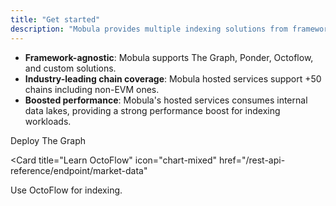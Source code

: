 ```yaml
---
title: "Get started"
description: "Mobula provides multiple indexing solutions from frameworks like The Graph, Ponder & Octoflow as a cloud service."
---
```


- **Framework-agnostic**: Mobula supports The Graph, Ponder, Octoflow, and custom solutions.
- **Industry-leading chain coverage**: Mobula hosted services support +50 chains including non-EVM ones.
- **Boosted performance**: Mobula's hosted services consumes internal data lakes, providing a strong performance boost for indexing workloads.

<CardGroup>

<Card title="Deploy a subgraph" icon="wallet" href="/indexing/subgraph">
  Deploy The Graph
</Card>

<Card
  title="Learn OctoFlow"
  icon="chart-mixed"
  href="/rest-api-reference/endpoint/market-data"
>
  Use OctoFlow for indexing.
</Card>

</CardGroup>
